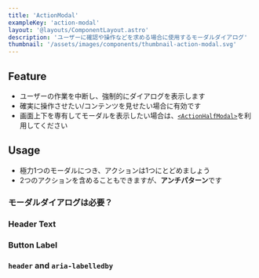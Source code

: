 ```yaml
---
title: 'ActionModal'
exampleKey: 'action-modal'
layout: '@layouts/ComponentLayout.astro'
description: 'ユーザーに確認や操作などを求める場合に使用するモーダルダイアログ'
thumbnail: '/assets/images/components/thumbnail-action-modal.svg'
---
```



## Feature

- ユーザーの作業を中断し、強制的にダイアログを表示します
- 確実に操作させたい/コンテンツを見せたい場合に有効です
- 画面上下を専有してモーダルを表示したい場合は、[`<ActionHalfModal>`](/components/action-half-modal)を利用してください

## Usage

- 極力1つのモーダルにつき、アクションは1つにとどめましょう
- 2つのアクションを含めることもできますが、**アンチパターン**です

### モーダルダイアログは必要？

<ModalDialogNecessary />

### Header Text

<HeaderText />

<HeaderTextActionModal />

### Button Label

<ButtonLabel />

### `header` and `aria-labelledby`

<HeaderProps />
